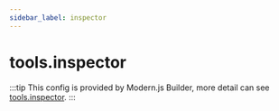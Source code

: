 ```yaml
---
sidebar_label: inspector
---
```


# tools.inspector

:::tip
This config is provided by Modern.js Builder, more detail can see [tools.inspector](https://modernjs.dev/builder/en/api/config-tools.html#toolsinspector).
:::


<Main />
